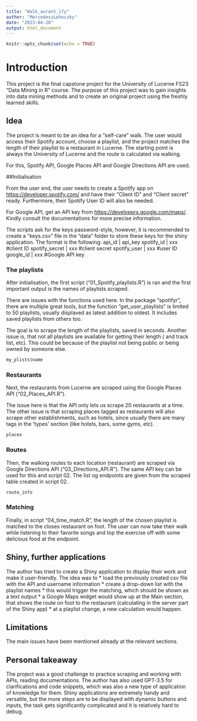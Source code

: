 ```yaml
---
title: "Walk_aurant_ify"
author: "MercedeszLehoczky"
date: "2023-04-28"
output: html_document
---
```


```r
knitr::opts_chunk$set(echo = TRUE)
```

# Introduction

This project is the final capstone project for the University of Lucerne FS23 "Data Mining in R" course.
The purpose of this project was to gain insights into data mining methods and to create an original project using the freshly learned skills.


## Idea
The project is meant to be an idea for a "self-care" walk. 
The user would access their Spotify account, choose a playlist, and the project matches the length of their playlist to a restaurant in Lucerne. The starting point is always the University of Lucerne and the route is calculated via walking.

For this, Spotify API, Google Places API and Google Directions API are used.


##Initialisation

From the user end, the user needs to create a Spotify app on <https://developer.spotify.com/> and have their "Client ID" and "Client secret" ready.
Furthermore, their Spotify User ID will also be needed.

For Google API, get an API key from <https://developers.google.com/maps/>. 
Kindly consult the documentations for more precise information.

The scripts ask for the keys password-style, however, it is recommended to create a "keys.csv" file in the "data" folder to store these keys for the shiny application. The format is the following:
api_id            | api_key
spotify_id        | xxx         #client ID
spotify_secret    | xxx         #client secret
spotify_user      | xxx         #user ID
google_id         | xxx         #Google API key



### The playlists

After initialisation, the first script ("01_Spotify_playlists.R") is ran and the first important output is the names of playlists scraped.

There are issues with the functions used here. In the package "spotifyr", there are multiple great tools, but the function "get_user_playlists" is limited to 50 playlists, usually displaved as latest addition to oldest. It includes saved playlists from others too.

The goal is to scrape the length of the playlists, saved in seconds. Another issue is, that not all playlists are available for getting their length ( and track list, etc). This could be because of the playlist not being public or being owned by someone else.

```r
my_plists$name
```

### Restaurants

Next, the restaurants from Lucerne are scraped using the Google Places API ("02_Places_API.R").

The issue here is that the API only lets us scrape 20 restaurants at a time. 
The other issue is that scraping places tagged as restaurants will also scrape other establishments, such as hotels, since usually there are many tags in the 'types' section (like hotels, bars, some gyms, etc). 

```r
places
```

### Routes

Then, the walking routes to each location (restaurant) are scraped via Google Directions API ("03_Directions_API.R"). The same API key can be used for this and script 02. The list og endpoints are given from the scraped table created in script 02.

```r
route_info
```

### Matching

Finally, in script "04_time_match.R", the length of the chosen playlist is matched to the closes restaurant on foot. The user can now take their walk while listening to their favorite songs and top the exercise off with some delicious food at the endpoint.

## Shiny, further applications

The author has tried to create a Shiny application to display their work and make it user-friendly.
The idea was to 
  * load the previously created csv file with the API and username information
  * create a drop-down list with the playlist names
  * this would trigger the matching, which should be shown as a text output
  * a Google Maps widget would show up at the Main section, that shows the route on foot to the restaurant (calculating in the server part of the Shiny app)
  * at a playlist change, a new calculation would happen.

## Limitations
The main issues have been mentioned already at the relevant sections.

## Personal takeaway
The project was a good challenge to practice scraping and working with APIs, reading documentations. The author has also used GPT-3.5 for clarifications and code snippets, which was also a new type of application of knowledge for them.
Shiny applications are extremely handy and versatile, but the more steps are to be displayed with dynamic buttons and inputs, the task gets significantly complicated and it is relatively hard to debug.
